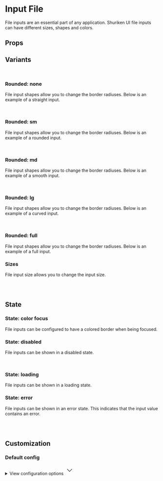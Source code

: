 
<Meta of={InputFileRegularStories} />

# Input File

File inputs are an essential part of any application. Shuriken UI file inputs can have different sizes, shapes and colors.

<Primary />

## Props

<Controls />

## Variants

<br />

### Rounded: none

File input shapes allow you to change the border radiuses. Below is an example of a straight input.

<div className="flex gap-2 bg-slate-100 dark:bg-slate-900 p-6 rounded-sm">
  <Story of={InputFileRegularStories.Straight} />
</div>

<br />

### Rounded: sm

File input shapes allow you to change the border radiuses. Below is an example of a rounded input.

<div className="flex gap-2 bg-slate-100 dark:bg-slate-900 p-6 rounded-sm">
  <Story of={InputFileRegularStories.Rounded} />
</div>

<br />

### Rounded: md

File input shapes allow you to change the border radiuses. Below is an example of a smooth input.

<div className="flex gap-2 bg-slate-100 dark:bg-slate-900 p-6 rounded-sm">
  <Story of={InputFileRegularStories.Smooth} />
</div>

<br />

### Rounded: lg

File input shapes allow you to change the border radiuses. Below is an example of a curved input.

<div className="flex gap-2 bg-slate-100 dark:bg-slate-900 p-6 rounded-sm">
  <Story of={InputFileRegularStories.Curved} />
</div>

<br />

### Rounded: full

File input shapes allow you to change the border radiuses. Below is an example of a full input.

<div className="flex gap-2 bg-slate-100 dark:bg-slate-900 p-6 rounded-sm">
  <Story of={InputFileRegularStories.Full} />
</div>

### Sizes

File input size allows you to change the input size.

<div className="flex items-end gap-2 bg-slate-100 dark:bg-slate-900 p-6 rounded-sm">
  <Story of={InputFileRegularStories.SizeSm} />
  <Story of={InputFileRegularStories.SizeMd} />
  <Story of={InputFileRegularStories.SizeLg} />
</div>

<br />
<br />

## State

### State: color focus

File inputs can be configured to have a colored border when being focused.

<div className="flex items-end gap-2 bg-slate-100 dark:bg-slate-900 p-6 rounded-sm">
  <Story of={InputFileRegularStories.ColorFocusSm} />
  <Story of={InputFileRegularStories.ColorFocusMd} />
  <Story of={InputFileRegularStories.ColorFocusLg} />
</div>

### State: disabled

File inputs can be shown in a disabled state.

<div className="flex items-end gap-2 bg-slate-100 dark:bg-slate-900 p-6 rounded-sm">
  <Story of={InputFileRegularStories.DisabledSm} />
  <Story of={InputFileRegularStories.DisabledMd} />
  <Story of={InputFileRegularStories.DisabledLg} />
</div>

<br />

### State: loading

File inputs can be shown in a loading state.

<div className="flex items-end gap-2 bg-slate-100 dark:bg-slate-900 p-6 rounded-sm">
  <Story of={InputFileRegularStories.LoadingSm} />
  <Story of={InputFileRegularStories.LoadingMd} />
  <Story of={InputFileRegularStories.LoadingLg} />
</div>

### State: error

File inputs can be shown in an error state. This indicates that the input value contains an error.

<div className="flex items-end gap-2 bg-slate-100 dark:bg-slate-900 p-6 rounded-sm">
  <Story of={InputFileRegularStories.ErrorSm} />
  <Story of={InputFileRegularStories.ErrorMd} />
  <Story of={InputFileRegularStories.ErrorLg} />
</div>

<br />
<br />

## Customization

### Default config

<div className="relative">
  <details className="relative bg-slate-50 border border-slate-200 rounded-lg p-4 [&>summary>svg]:open:-rotate-180">
    <summary className="list-none cursor-pointer">
      <span className="font-sans text-slate-500">View configuration options</span>
      <svg
        className="w-5 h-5 text-slate-500 absolute top-5 end-4 transition-transform duration-300"
        xmlns="http://www.w3.org/2000/svg"
        width="32"
        height="32"
        viewBox="0 0 24 24"
      >
        <path
          fill="none"
          stroke="currentColor"
          strokeLinecap="round"
          strokeLinejoin="round"
          strokeWidth="2"
          d="m6 9l6 6l6-6"
        />
      </svg>
    </summary>

    <div className="!mt-4">
      <pre >
        {JSON.stringify(defaultConfig, null, 2)}
      </pre>
    </div>

  </details>
</div>
